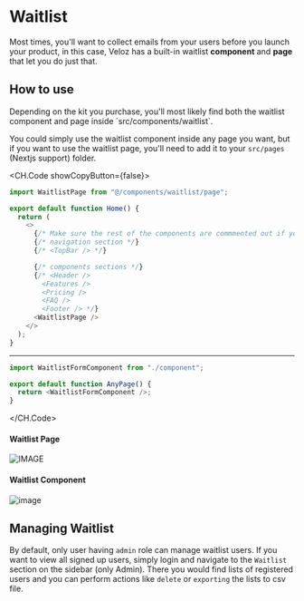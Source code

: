 
# Waitlist

Most times, you'll want to collect emails from your users before you launch your product, in this case, Veloz has a built-in waitlist **component** and **page** that let you do just that.

## How to use

<Callout type="info">
  Depending on the kit you purchase, you'll most likely find both the waitlist
  component and page inside `src/components/waitlist`.
</Callout>

You could simply use the waitlist component inside any page you want, but if you want to use the waitlist page, you'll need to add it to your `src/pages` (Nextjs support) folder.

<CH.Code showCopyButton={false}>

```js page.jsx
import WaitlistPage from "@/components/waitlist/page";

export default function Home() {
  return (
    <>
      {/* Make sure the rest of the components are commmented out if you choose to show the waitlist page only */}
      {/* navigation section */}
      {/* <TopBar /> */}

      {/* components sections */}
      {/* <Header />
        <Features />
        <Pricing />
        <FAQ />
        <Footer /> */}
      <WaitlistPage />
    </>
  );
}
```

---

```js component.jsx
import WaitlistFormComponent from "./component";

export default function AnyPage() {
  return <WaitlistFormComponent />;
}
```

</CH.Code>

#### Waitlist Page

![IMAGE](/images/screenshots/v-wl.png)

#### Waitlist Component

![image](/images/screenshots/v-wlc.png)

## Managing Waitlist

By default, only user having `admin` role can manage waitlist users. If you want to view all signed up users, simply login and navigate to the `Waitlist` section on the sidebar (only Admin). There you would find lists of registered users and you can perform actions like `delete` or `exporting` the lists to csv file.
